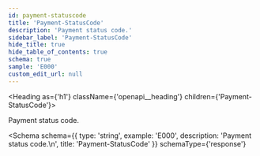 ```yaml
---
id: payment-statuscode
title: 'Payment-StatusCode'
description: 'Payment status code.'
sidebar_label: 'Payment-StatusCode'
hide_title: true
hide_table_of_contents: true
schema: true
sample: 'E000'
custom_edit_url: null
---
```



<Heading as={'h1'} className={'openapi__heading'} children={'Payment-StatusCode'}></Heading>

Payment status code.

<Schema
  schema={{
    type: 'string',
    example: 'E000',
    description: 'Payment status code.\n',
    title: 'Payment-StatusCode'
  }}
  schemaType={'response'}
></Schema>
